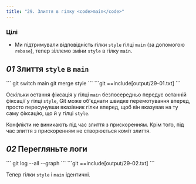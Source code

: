```yaml
---
title: "29. Злиття в гілку <code>main</code>"
---
```


### Цілі

- Ми підтримували відповідність гілки `style` гілці `main` (за допомогою `rebase`), тепер зіллємо зміни `style` в гілку `main`.

## _01_ Злиття `style` в `main`

<Run>
```
git switch main
git merge style
```
</Run>

<Output>
```git
==include[output/29-01.txt]
```
</Output>

Оскільки остання фіксація у гілці `main` безпосередньо передує останній фіксації у гілці `style`, Git може об'єднати швидке перемотування вперед, просто пересунувши вказівник гілки вперед, щоб він вказував на ту саму фіксацію, що й у гілці `style`.

Конфлікти не виникають під час злиття з прискоренням. Крім того, під час злиття з прискоренням не створюється коміт злиття.

## _02_ Перегляньте логи

<Run>
```
git log --all --graph
```
</Run>

<Output>
```git
==include[output/29-02.txt]
```
</Output>

Тепер гілки `style` і `main` ідентичні.
